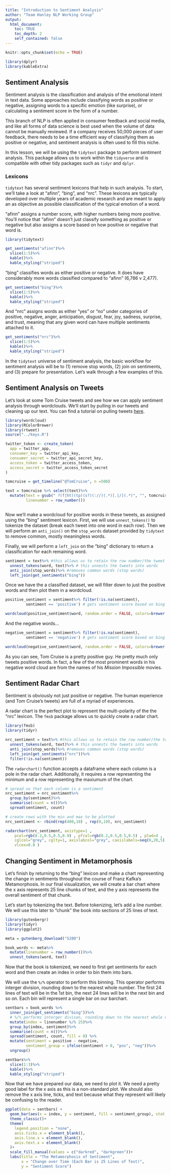 ```yaml
---
title: "Introduction to Sentiment Analysis"
author: "Team Hanley NLP Working Group"
output:
  html_document:
    toc: TRUE
    toc_depth: 2
    self_contained: false
---
```


```r
knitr::opts_chunk$set(echo = TRUE)

library(dplyr)
library(kableExtra)
```

## Sentiment Analysis

Sentiment analysis is the classification and analysis of the emotional intent in text data. Some approaches include classifying words as positive or negative, assigning words to a specific emotion (like surprise), or calculating a sentiment score in the form of a number. 

This branch of NLP is often applied in consumer feedback and social media, and like all forms of data science is best used when the volume of data cannot be manually reviewed. If a company receives 50,000 pieces of user feedback, there needs to be a time efficient way of classifying them as positive or negative, and sentiment analysis is often used to fill this niche.

In this lesson, we will be using the `tidytext` package to perform sentiment analysis. This package allows us to work within the `tidyverse` and is compatible with other tidy packages such as `tidyr` and `dplyr`.

### Lexicons

`tidytext` has several sentiment lexicons that help in such analysis. To start, we'll take a look at "afinn", "bing", and "nrc". These lexicons are typically developed over multiple years of academic research and are meant to apply an as objective as possible classification of the typical emotion of a word.   

"afinn" assigns a number score, with higher numbers being more positive. You'll notice that "afinn" doesn't just classify something as positive or negative but also assigns a score based on how positive or negative that word is. 

```r

library(tidytext)

get_sentiments("afinn")%>%
  slice(1:5)%>%
  kable()%>%
  kable_styling("striped")

```

"bing" classifies words as either positive or negative. It does have considerably more words classified compared to "afinn" (6,786 v 2,477).

```r

get_sentiments("bing")%>%
  slice(1:5)%>%
  kable()%>%
  kable_styling("striped")

```

And "nrc" assigns words as either "yes" or "no" under categories of positive, negative, anger, anticipation, disgust, fear, joy, sadness, surprise, and trust, meaning that any given word can have multiple sentiments attached to it.

```r

get_sentiments("nrc")%>%
  slice(1:5)%>%
  kable()%>%
  kable_styling("striped")

```

In the `tidytext` universe of sentiment analysis, the basic workflow for sentiment analysis will be to (1) remove stop words, (2) join on sentiments, and (3) prepare for presentation. Let's walk through a few examples of this. 

## Sentiment Analysis on Tweets

Let's look at some Tom Cruise tweets and see how we can apply sentiment analysis through wordclouds. We'll start by pulling in our tweets and cleaning up our text. You can find a tutorial on pulling tweets [here](https://nlp-working-group.netlify.app/nlp/twitter-tutorial.html). 

```r


library(wordcloud)
library(RColorBrewer)
library(rtweet)
source("../keys.R")

twitter_token <- create_token(
  app = twitter_app,
  consumer_key = twitter_api_key,
  consumer_secret = twitter_api_secret_key,
  access_token = twitter_access_token,
  access_secret = twitter_access_token_secret
)

tomcruise = get_timeline("@TomCruise", n =500)

text = tomcruise %>% select(text)%>%
  mutate(text = gsub(" ?(f|ht)(tp)(s?)(://)(.*)[.|/](.*)", "", tomcruise$text),
         linenumber = row_number())



```

Now we'll make a wordcloud for positive words in these tweets, as assigned using the "bing" sentiment lexicon. First, we will use `unnest_tokens()` to tokenize the dataset (break each tweet into one word in each row). Then we will perform an `anti_join()` on the `stop_words` dataset provided by `tidytext` to remove common, mostly meaningless words. 

Finally, we will perform a `left_join` on the "bing" dictionary to return a classification for each remaining word. 

```r


sentiment = text%>% #this allows us to retain the row number/the tweet
  unnest_tokens(word, text)%>% # this unnests the tweets into words
  anti_join(stop_words)%>% #removes common words (stop words)
  left_join(get_sentiments("bing"))
```

Once we have the a classified dataset, we will filter down to just the positive words and then plot them in a wordcloud. 

```r

positive_sentiment = sentiment%>% filter(!is.na(sentiment),
         sentiment == 'positive') # gets sentiment score based on bing dictionary

wordcloud(positive_sentiment$word, random.order = FALSE, colors=brewer.pal(6, "Dark2"))


```

And the negative words...

```r


negative_sentiment = sentiment%>% filter(!is.na(sentiment),
         sentiment == 'negative') # gets sentiment score based on bing dictionary

wordcloud(negative_sentiment$word, random.order = FALSE, colors=brewer.pal(6, "Dark2"))


```

As you can see, Tom Cruise is a pretty positive guy. He pretty much only tweets positive words. In fact, a few of the most prominent words in his negative word cloud are from the names of his *Mission Impossible* movies. 

## Sentiment Radar Chart

Sentiment is obviously not just positive or negative. The human experience (and Tom Cruise's tweets) are full of a myriad of experiences.

A radar chart is the perfect plot to represent the multi-polarity of the the "nrc" lexicon. The `fmsb` package allows us to quickly create a radar chart. 

```r

library(fmsb)
library(tidyr)

nrc_sentiment = text%>% #this allows us to retain the row number/the tweet
  unnest_tokens(word, text)%>% # this unnests the tweets into words
  anti_join(stop_words)%>% #removes common words (stop words)
  left_join(get_sentiments("nrc"))%>%
  filter(!is.na(sentiment))


```

The `radarchart()` function accepts a dataframe where each column is a pole in the radar chart. Additionally, it requires a row representing the minimum and a row representing the maxiumum of the chart.  

```r

# spread so that each column is a sentiment
nrc_sentiment = nrc_sentiment%>%
  group_by(sentiment)%>%
  summarise(count = n())%>%
  spread(sentiment, count)

# create rows with the min and max to be plotted
nrc_sentiment <- rbind(rep(400,10) , rep(0,10), nrc_sentiment)

radarchart(nrc_sentiment, axistype=1 , 
    pcol=rgb(0.2,0.5,0.5,0.9) , pfcol=rgb(0.2,0.5,0.5,0.5) , plwd=4 , 
    cglcol="grey", cglty=1, axislabcol="grey", caxislabels=seq(0,20,5), cglwd=0.8,
    vlcex=0.8 )


```

## Changing Sentiment in Metamorphosis

Let's finish by returning to the "bing" lexicon and make a chart representing the change in sentiments throughout the course of Franz Kafka's Metamorphosis. In our final visualization, we will create a bar chart where the x axis represents 25 line chunks of text, and the y axis represents the overall sentiment of that chunk. 

Let's start by tokenizing the text. Before tokenizing, let's add a line number. We will use this later to "chunk" the book into sections of 25 lines of text.

```r

library(gutenbergr)
library(tidyr)
library(ggplot2)

meta = gutenberg_download("5200")

book_words <- meta%>%
  mutate(linenumber = row_number())%>%
  unnest_tokens(word, text)
```

Now that the book is tokenized, we need to first get sentiments for each word and then create an index in order to bin them into bars. 

We will use the `%/%` operator to perform this binning. This operator performs interger division, rounding down to the nearest whole number. The first 24 lines of text will be in the 1st bin, the next 24 lines will be in the next bin and so on. Each bin will represent a single bar on our barchart. 

```r

sentbars = book_words %>%
  inner_join(get_sentiments("bing"))%>%
  # %/% performs interger divison, rounding down to the nearest whole number
  mutate(index = linenumber %/% 25)%>% 
  group_by(index, sentiment)%>%
  summarise(count = n())%>%
  spread(sentiment, count, fill = 0) %>%
  mutate(sentiment = positive - negative,
         sentiment_group = ifelse(sentiment > 0, "pos", "neg"))%>%
  ungroup()

sentbars%>%
  slice(1:3)%>%
  kable()%>%
  kable_styling("striped")

```

Now that we have prepared our data, we need to plot it. We need a pretty good label for the x axis as this is a non-standard plot. We should also remove the x axis line, ticks, and text because what they represent will likely be confusing to the reader. 

```r

ggplot(data = sentbars) +
  geom_bar(aes(x = index, y = sentiment, fill = sentiment_group), stat = "identity")+
  theme_classic()+
  theme(
    legend.position = "none",
    axis.ticks.x = element_blank(),
    axis.line.x = element_blank(),
    axis.text.x = element_blank()
  )+
  scale_fill_manual(values = c("darkred", "darkgreen"))+
  labs(title = "The Metamorphosis of Sentiment",
       x = "Change over Time (Each Bar is 25 Lines of Text)",
       y = "Sentiment Score")


```
